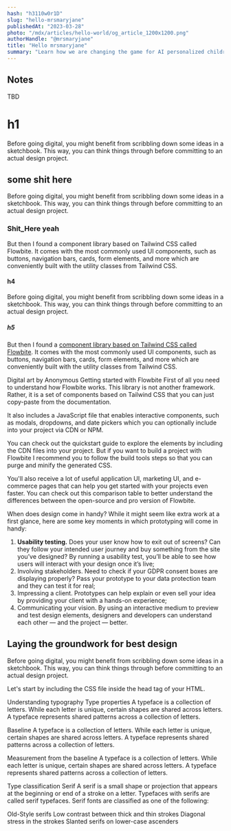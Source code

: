 ```yaml
---
hash: "h3110w0r1D"
slug: "hello-mrsmaryjane"
publishedAt: "2023-03-28"
photo: "/mdx/articles/hello-world/og_article_1200x1200.png"
authorHandle: "@mrsmaryjane"
title: "Hello mrsmaryjane"
summary: "Learn how we are changing the game for AI personalized children's books here at HelloMe.ai"
---
```


## Notes

TBD

# h1

Before going digital, you might benefit from scribbling down some ideas in a sketchbook. This way, you can think things through before committing to an actual design project.

## some shit here

Before going digital, you might benefit from scribbling down some ideas in a sketchbook. This way, you can think things through before committing to an actual design project.

### Shit_Here yeah

But then I found a component library based on Tailwind CSS called Flowbite. It comes with the most commonly used UI components, such as buttons, navigation bars, cards, form elements, and more which are conveniently built with the utility classes from Tailwind CSS.

#### h4

Before going digital, you might benefit from scribbling down some ideas in a sketchbook. This way, you can think things through before committing to an actual design project.

##### h5

But then I found a [component library based on Tailwind CSS called Flowbite](https://flowbite.com/). It comes with the most commonly used UI components, such as buttons, navigation bars, cards, form elements, and more which are conveniently built with the utility classes from Tailwind CSS.

Digital art by Anonymous
Getting started with Flowbite
First of all you need to understand how Flowbite works. This library is not another framework. Rather, it is a set of components based on Tailwind CSS that you can just copy-paste from the documentation.

It also includes a JavaScript file that enables interactive components, such as modals, dropdowns, and date pickers which you can optionally include into your project via CDN or NPM.

You can check out the quickstart guide to explore the elements by including the CDN files into your project. But if you want to build a project with Flowbite I recommend you to follow the build tools steps so that you can purge and minify the generated CSS.

You'll also receive a lot of useful application UI, marketing UI, and e-commerce pages that can help you get started with your projects even faster. You can check out this comparison table to better understand the differences between the open-source and pro version of Flowbite.

When does design come in handy?
While it might seem like extra work at a first glance, here are some key moments in which prototyping will come in handy:

1. **Usability testing.** Does your user know how to exit out of screens? Can they follow your intended user journey and buy something from the site you’ve designed? By running a usability test, you’ll be able to see how users will interact with your design once it’s live;
1. Involving stakeholders. Need to check if your GDPR consent boxes are displaying properly? Pass your prototype to your data protection team and they can test it for real;
1. Impressing a client. Prototypes can help explain or even sell your idea by providing your client with a hands-on experience;
1. Communicating your vision. By using an interactive medium to preview and test design elements, designers and developers can understand each other — and the project — better.

## Laying the groundwork for best design

Before going digital, you might benefit from scribbling down some ideas in a sketchbook. This way, you can think things through before committing to an actual design project.

Let's start by including the CSS file inside the head tag of your HTML.

Understanding typography
Type properties
A typeface is a collection of letters. While each letter is unique, certain shapes are shared across letters. A typeface represents shared patterns across a collection of letters.

Baseline
A typeface is a collection of letters. While each letter is unique, certain shapes are shared across letters. A typeface represents shared patterns across a collection of letters.

Measurement from the baseline
A typeface is a collection of letters. While each letter is unique, certain shapes are shared across letters. A typeface represents shared patterns across a collection of letters.

Type classification
Serif
A serif is a small shape or projection that appears at the beginning or end of a stroke on a letter. Typefaces with serifs are called serif typefaces. Serif fonts are classified as one of the following:

Old-Style serifs
Low contrast between thick and thin strokes
Diagonal stress in the strokes
Slanted serifs on lower-case ascenders
